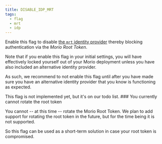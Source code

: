 ```yaml
---
title: DISABLE_IDP_MRT
tags:
  - flag
  - mrt
  - idp
---
```


Enable this flag to disable [the `mrt` identity
provider](/docs/guides/idps#mrt) thereby blocking authentication via the _Morio
Root Token_.

Note that if you enable this flag in your initial settings, you will have
effectively locked yourself out of your Morio deployment unless you have also
included an alternative identity provider.

As such, we recommend to not enable this flag until after you have made sure
you have an alternative identity provider that you know is functioning as
expected.

<Comment by="joost">
This flag is not implemented yet, but it's on our todo list. 
</Comment>

<Fixme>
### You currently cannot rotate the root token

You cannot -- at this time -- rotate the Morio Root Token.
We plan to add support for rotating the root token in the future, but for the time being it is not supported.

So this flag can be used as a short-term solution in case your root token is compromised.
</Fixme>
